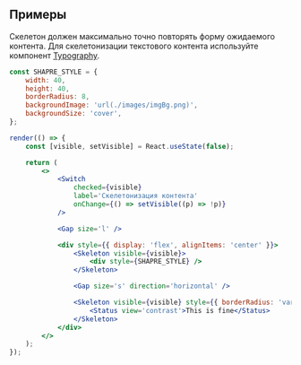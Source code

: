 ## Примеры

Скелетон должен максимально точно повторять форму ожидаемого контента.
Для скелетонизации текстового контента используйте компонент [Typography](/docs/typography--docs).

```jsx live
const SHAPRE_STYLE = {
    width: 40,
    height: 40,
    borderRadius: 8,
    backgroundImage: 'url(./images/imgBg.png)',
    backgroundSize: 'cover',
};

render(() => {
    const [visible, setVisible] = React.useState(false);

    return (
        <>
            <Switch
                checked={visible}
                label='Скелетонизация контента'
                onChange={() => setVisible((p) => !p)}
            />

            <Gap size='l' />

            <div style={{ display: 'flex', alignItems: 'center' }}>
                <Skeleton visible={visible}>
                    <div style={SHAPRE_STYLE} />
                </Skeleton>

                <Gap size='s' direction='horizontal' />

                <Skeleton visible={visible} style={{ borderRadius: 'var(--border-radius-s)' }}>
                    <Status view='contrast'>This is fine</Status>
                </Skeleton>
            </div>
        </>
    );
});
```
